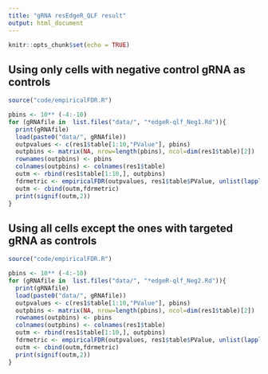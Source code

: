 ```yaml
---
title: "gRNA resEdgeR_QLF result"
output: html_document
---
```


```r
knitr::opts_chunk$set(echo = TRUE)
```
## Using only cells with negative control gRNA as controls
```r
source("code/empiricalFDR.R")

pbins <- 10** (-4:-10)
for (gRNAfile in  list.files("data/", "*edgeR-qlf_Neg1.Rd")){
  print(gRNAfile)
  load(paste0("data/", gRNAfile))
  outpvalues <- c(res1$table[1:10,"PValue"], pbins)
  outpbins <- matrix(NA, nrow=length(pbins), ncol=dim(res1$table)[2])
  rownames(outpbins) <- pbins
  colnames(outpbins) <- colnames(res1$table)
  outm <- rbind(res1$table[1:10,], outpbins)
  fdrmetric <- empiricalFDR(outpvalues, res1$table$PValue, unlist(lapply(permres1, function(x) x$table$PValue)))
  outm <- cbind(outm,fdrmetric)
  print(signif(outm,2))
}
```
## Using all cells except the ones with targeted gRNA as controls

```r
source("code/empiricalFDR.R")

pbins <- 10** (-4:-10)
for (gRNAfile in  list.files("data/", "*edgeR-qlf_Neg2.Rd")){
  print(gRNAfile)
  load(paste0("data/", gRNAfile))
  outpvalues <- c(res1$table[1:10,"PValue"], pbins)
  outpbins <- matrix(NA, nrow=length(pbins), ncol=dim(res1$table)[2])
  rownames(outpbins) <- pbins
  colnames(outpbins) <- colnames(res1$table)
  outm <- rbind(res1$table[1:10,], outpbins)
  fdrmetric <- empiricalFDR(outpvalues, res1$table$PValue, unlist(lapply(permres1, function(x) x$table$PValue)))
  outm <- cbind(outm,fdrmetric)
  print(signif(outm,2))
}
```
